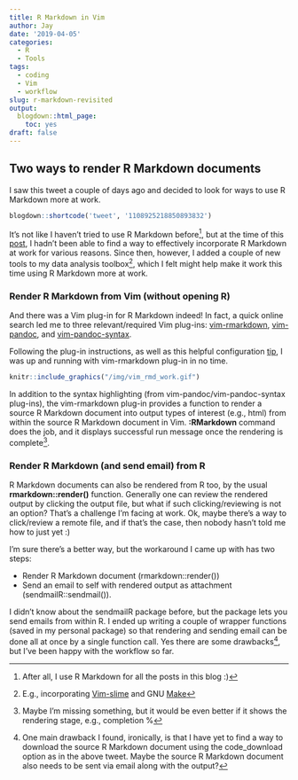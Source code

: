 ```yaml
---
title: R Markdown in Vim
author: Jay
date: '2019-04-05'
categories:
  - R
  - Tools
tags:
  - coding
  - Vim
  - workflow
slug: r-markdown-revisited
output:
  blogdown::html_page:
    toc: yes
draft: false
---
```


## Two ways to render R Markdown documents

I saw this tweet a couple of days ago and decided to look for ways to use R Markdown more at work. 

```r
blogdown::shortcode('tweet', '1108925218850893832')
```

It's not like I haven't tried to use R Markdown before^[After all, I use R Markdown for all the posts in this blog :)], but at the time of this [post](https://joongsup.rbind.io/post/2018/07/22/comments-on-data-analysis-workflow/), I hadn't been able to find a way to effectively incorporate R Markdown at work for various reasons. Since then, however, I added a couple of new tools to my data analysis toolbox^[E.g., incorporating [Vim-slime](https://joongsup.rbind.io/post/2018/10/06/Vim-and-slime/) and GNU [Make](https://joongsup.rbind.io/post/2018/08/26/gnu-make-for-workflow-manager/)], which I felt might help make it work this time using R Markdown more at work. 

### Render R Markdown from Vim (without opening R)
And there was a Vim plug-in for R Markdown indeed! In fact, a quick online search led me to three relevant/required Vim plug-ins: [vim-rmarkdown](https://github.com/vim-pandoc/vim-rmarkdown), [vim-pandoc](https://github.com/vim-pandoc/vim-pandoc), and [vim-pandoc-syntax](https://github.com/vim-pandoc/vim-pandoc-syntax). 

Following the plug-in instructions, as well as this helpful configuration [tip](https://stackoverflow.com/questions/34314214/vim-rmarkdown-plugin-configuration), I was up and running with vim-rmarkdown plug-in in no time. 

```r
knitr::include_graphics("/img/vim_rmd_work.gif")
```

In addition to the syntax highlighting (from vim-pandoc/vim-pandoc-syntax plug-ins), the vim-rmarkdown plug-in provides a function to render a source R Markdown document into output types of interest (e.g., html) from within the source R Markdown document in Vim. **:RMarkdown** command does the job, and it displays successful run message once the rendering is complete^[Maybe I'm missing something, but it would be even better if it shows the rendering stage, e.g., completion %].

### Render R Markdown (and send email) from R
R Markdown documents can also be rendered from R too, by the usual **rmarkdown::render()** function. Generally one can review the rendered output by clicking the output file, but what if such clicking/reviewing is not an option? That's a challenge I'm facing at work. Ok, maybe there's a way to click/review a remote file, and if that's the case, then nobody hasn't told me how to just yet :)

I'm sure there's a better way, but the workaround I came up with has two steps:

+ Render R Markdown document (rmarkdown::render())
+ Send an email to self with rendered output as attachment (sendmailR::sendmail()). 

I didn't know about the sendmailR package before, but the package lets you send emails from within R. I ended up writing a couple of wrapper functions (saved in my personal package) so that rendering and sending email can be done all at once by a single function call. Yes there are some drawbacks^[One main drawback I found, ironically, is that I have yet to find a way to download the source R Markdown document using the code_download option as in the above tweet. Maybe the source R Markdown document also needs to be sent via email along with the output?], but I've been happy with the workflow so far. 


